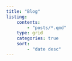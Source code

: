 ```yaml
---
title: "Blog"
listing:
    contents:
        - "posts/*.qmd"
    type: grid
    categories: true
    sort: 
        - "date desc"
---
```

